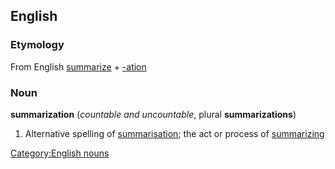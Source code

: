 ==English==
===Etymology===
From English [[summarize]] + [[-tion|-ation]]

===Noun===
'''summarization''' (''countable and uncountable'', plural '''summarizations''')
#Alternative spelling of [[summarisation]]; the act or process of [[summarizing]]

[[Category:English nouns]]